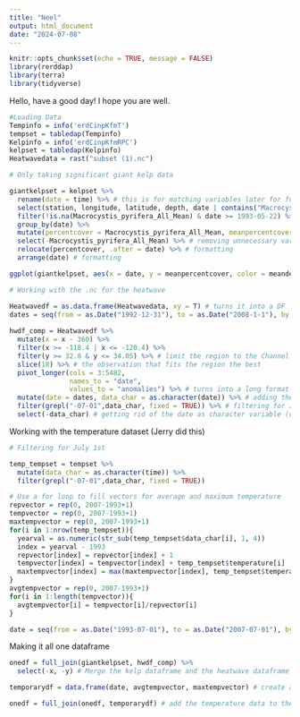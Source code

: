 ```yaml
---
title: "Neel"
output: html_document
date: "2024-07-08"
---
```


```r
knitr::opts_chunk$set(echo = TRUE, message = FALSE)
library(rerddap)
library(terra)
library(tidyverse)
```

Hello, have a good day! I hope you are well.
```r
#Loading Data
Tempinfo = info('erdCinpKfmT')
tempset = tabledap(Tempinfo)
Kelpinfo = info('erdCinpKfmRPC')
kelpset = tabledap(Kelpinfo)
Heatwavedata = rast("subset (1).nc")
```

```r
# Only taking significant giant kelp data

giantkelpset = kelpset %>%
  rename(date = time) %>% # this is for matching variables later for full_join
  select(station, longitude, latitude, depth, date | contains("Macrocystis_pyrifera")) %>% 
  filter(!is.na(Macrocystis_pyrifera_All_Mean) & date >= 1993-05-22) %>% # now we have all the actual values for giant kelp cover within the time frame of the temperature dataset
  group_by(date) %>% 
  mutate(percentcover = Macrocystis_pyrifera_All_Mean, meanpercentcover = mean(percentcover), meandepth = mean(depth)) %>% # make the percent cover easier to type and take the average of it across all locations
  select(-Macrocystis_pyrifera_All_Mean) %>% # removing unnecessary variables 
  relocate(percentcover, .after = date) %>% # formatting
  arrange(date) # formatting

ggplot(giantkelpset, aes(x = date, y = meanpercentcover, color = meandepth)) + geom_point() + geom_line() + geom_smooth(method = "lm") # first look at the data 
```
```r
# Working with the .nc for the heatwave

Heatwavedf = as.data.frame(Heatwavedata, xy = T) # turns it into a DF
dates = seq(from = as.Date("1992-12-31"), to = as.Date("2008-1-1"), by = "day") # creates dates for the dataframe
 
hwdf_comp = Heatwavedf %>%
  mutate(x = x - 360) %>% 
  filter(x >= -118.4 | x <= -120.4) %>% 
  filter(y >= 32.8 & y <= 34.05) %>% # limit the region to the Channel Islands
  slice(18) %>% # the observation that fits the region the best
  pivot_longer(cols = 3:5482,
               names_to = "date",
               values_to = "anomalies") %>% # turns into a long format
  mutate(date = dates, data_char = as.character(date)) %>% # adding the dates to the dataframe
  filter(grepl("-07-01",data_char, fixed = TRUE)) %>% # filtering for July 1st
  select(-data_char) # getting rid of the date as character variable (date as time is still there)
```

Working with the temperature dataset (Jerry did this)
``` r
# Filtering for July 1st

temp_tempset = tempset %>% 
  mutate(data_char = as.character(time)) %>%
  filter(grepl("-07-01",data_char, fixed = TRUE))
```

``` r

# Use a for loop to fill vectors for average and maximum temperature
repvector = rep(0, 2007-1993+1)
tempvector = rep(0, 2007-1993+1)
maxtempvector = rep(0, 2007-1993+1)
for(i in 1:nrow(temp_tempset)){
  yearval = as.numeric(str_sub(temp_tempset$data_char[i], 1, 4))
  index = yearval - 1993
  repvector[index] = repvector[index] + 1
  tempvector[index] = tempvector[index] + temp_tempset$temperature[i]
  maxtempvector[index] = max(maxtempvector[index], temp_tempset$temperature[i])
}
avgtempvector = rep(0, 2007-1993+1)
for(i in 1:length(tempvector)){
  avgtempvector[i] = tempvector[i]/repvector[i]
}

date = seq(from = as.Date("1993-07-01"), to = as.Date("2007-07-01"), by = "year") # Create vectors of dates in the project
```
Making it all one dataframe
``` r
onedf = full_join(giantkelpset, hwdf_comp) %>% 
  select(-x, -y) # Merge the kelp dataframe and the heatwave dataframe and get rid of lat/lon for the heatwave df

temporarydf = data.frame(date, avgtempvector, maxtempvector) # create a dataframe out of the temperature and time vectors

onedf = full_join(onedf, temporarydf) # add the temperature data to the one dataframe
```